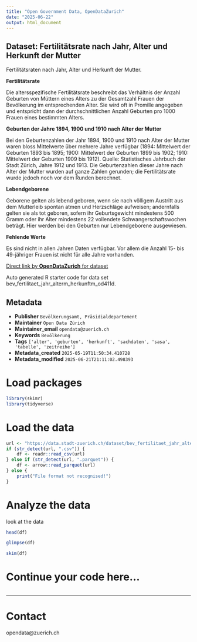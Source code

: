 ```yaml
---
title: "Open Government Data, OpenDataZurich"
date: "2025-06-22"
output: html_document
---
```


## Dataset: Fertilitätsrate nach Jahr, Alter und Herkunft der Mutter


Fertilitätsraten nach Jahr, Alter und Herkunft der Mutter.


**Fertilitätsrate**

Die altersspezifische Fertilitätsrate beschreibt das Verhältnis der Anzahl Geburten von Müttern eines Alters zu der Gesamtzahl Frauen der Bevölkerung im entsprechenden Alter. Sie wird oft in Promille angegeben und entspricht dann der durchschnittlichen Anzahl Geburten pro 1000 Frauen eines bestimmten Alters.
 

[]()

**Geburten der Jahre 1894, 1900 und 1910 nach Alter der Mutter**

Bei den Geburtenzahlen der Jahr 1894, 1900 und 1910 nach Alter der Mutter waren bloss Mittelwerte über mehrere Jahre verfügbar (1894: Mittelwert der Geburten 1893 bis 1895; 1900: Mittelwert der Geburten 1899 bis 1902; 1910: Mittelwert der Geburten 1909 bis 1912). Quelle: Statistisches Jahrbuch der Stadt Zürich, Jahre 1912 und 1913. Die Geburtenzahlen dieser Jahre nach Alter der Mutter wurden auf ganze Zahlen gerunden; die Fertilitätsrate wurde jedoch noch vor dem Runden berechnet.
 

[]()

**Lebendgeborene**

Geborene gelten als lebend geboren, wenn sie nach völligem Austritt aus dem Mutterleib spontan atmen und Herzschläge aufweisen; andernfalls gelten sie als tot geboren, sofern ihr Geburtsgewicht mindestens 500 Gramm oder ihr Alter mindestens 22 vollendete Schwangerschaftswochen beträgt. Hier werden bei den Geburten nur Lebendgeborene ausgewiesen.


[]()

**Fehlende Werte**

Es sind nicht in allen Jahren Daten verfügbar. Vor allem die Anzahl 15- bis 49-jähriger Frauen ist nicht für alle Jahre vorhanden.


[]()



[Direct link by **OpenDataZurich** for dataset](https://data.stadt-zuerich.ch/dataset/bev_fertilitaet_jahr_alterm_herkunftm_od411d)

Auto generated R starter code for data set bev_fertilitaet_jahr_alterm_herkunftm_od411d.

## Metadata

- **Publisher** `Bevölkerungsamt, Präsidialdepartement`
- **Maintainer** `Open Data Zürich`
- **Maintainer_email** `opendata@zuerich.ch`
- **Keywords** `Bevölk­erung`
- **Tags** `['alter', 'geburten', 'herkunft', 'sachdaten', 'sasa', 'tabelle', 'zeitreihe']`
- **Metadata_created** `2025-05-19T11:50:34.410728`
- **Metadata_modified** `2025-06-21T21:11:02.498393`


# Load packages

```r
library(skimr)
library(tidyverse)
```

# Load the data

```r
url <- "https://data.stadt-zuerich.ch/dataset/bev_fertilitaet_jahr_alterm_herkunftm_od411d/download/BEV411OD411D.csv"
if (str_detect(url, ".csv")) {
    df <- readr::read_csv(url)
} else if (str_detect(url, ".parquet")) {
    df <- arrow::read_parquet(url)
} else {
    print("File format not recognised!")
}
```

# Analyze the data

look at the data
```r
head(df)
```

```r
glimpse(df)
```

```r
skim(df)
```

# Continue your code here...

```r

```

------------------------------------------------------------------------

# Contact

opendata@zuerich.ch
